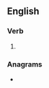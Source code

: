 ==English==

===Verb===
{{head|en|verb form}}

# {{en-archaic second-person singular of|cry}}

===Anagrams===
* {{anagrams|en|a=ceirst|Ticers|Trices|citers|recits|retics|steric|trices}}